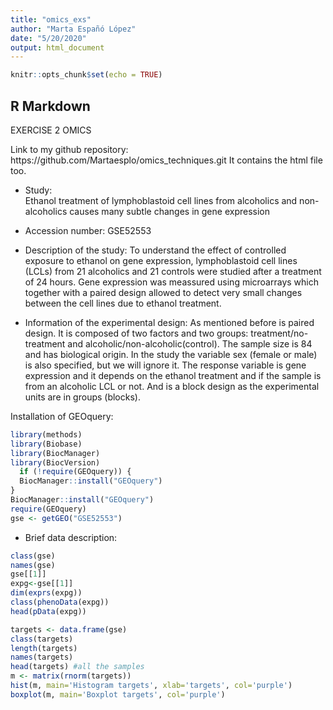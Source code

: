 ```yaml
---
title: "omics_exs"
author: "Marta Españó López"
date: "5/20/2020"
output: html_document
---
```


```r
knitr::opts_chunk$set(echo = TRUE)
```
## R Markdown

EXERCISE 2 OMICS


Link to my github repository:
https://github.com/Martaesplo/omics_techniques.git
It contains the html file too.


- Study: 	
Ethanol treatment of lymphoblastoid cell lines from alcoholics and non-alcoholics causes many subtle changes in gene expression

- Accession number: 
GSE52553

- Description of the study: 
To understand the effect of controlled exposure to ethanol on gene expression, lymphoblastoid cell lines (LCLs) from 21 alcoholics and 21 controls were studied after a treatment of 24 hours. Gene expression was meassured using microarrays which together with a paired design allowed to detect very small changes between the cell lines due to ethanol treatment.

- Information of the experimental design:
As mentioned before is paired design. It is composed of two factors and two groups: treatment/no-treatment and alcoholic/non-alcoholic(control). 
The sample size is 84 and has biological origin.
In the study the variable sex (female or male) is also specified, but we will ignore it.
The response variable is gene expression and it depends on the ethanol treatment and if the sample is from an alcoholic LCL or not.
And is a block design as the experimental units are in groups (blocks).


Installation of GEOquery:

```r
library(methods)
library(Biobase)
library(BiocManager)
library(BiocVersion)
  if (!require(GEOquery)) {
  BiocManager::install("GEOquery")
}
BiocManager::install("GEOquery")
require(GEOquery)
gse <- getGEO("GSE52553")
```


- Brief data description:

```r
class(gse)
names(gse)
gse[[1]]
expg<-gse[[1]]
dim(exprs(expg))
class(phenoData(expg))
head(pData(expg))

targets <- data.frame(gse)
class(targets)
length(targets)
names(targets)
head(targets) #all the samples
m <- matrix(rnorm(targets))
hist(m, main='Histogram targets', xlab='targets', col='purple')
boxplot(m, main='Boxplot targets', col='purple')

```
